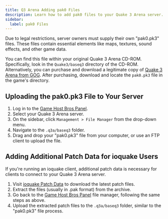 ```yaml
---
title: Q3 Arena Adding pak0 Files
description: Learn how to add pak0 files to your Quake 3 Arena server.
sidebar:
  label: pak0 Files
---
```


Due to legal restrictions, server owners must supply their own "pak0.pk3" files. These files contain essential elements like maps, textures, sound effects, and other game data.

You can find this file within your original Quake 3 Arena CD-ROM. Specifically, look in the `Quake3/baseq3` directory of the CD-ROM. Alternatively, you can purchase and download a legitimate copy of [Quake 3 Arena from GOG](https://www.gog.com/en/game/quake_iii_arena). After purchasing, download and locate the `pak0.pk3` file in the game's directory.

## Uploading the pak0.pk3 File to Your Server

1. Log in to the [Game Host Bros Panel](https://panel.gamehostbros.com/).
2. Select your Quake 3 Arena server.
3. On the sidebar, click `Management > File Manager` from the drop-down menu.
4. Navigate to the `.q3a/baseq3` folder.
5. Drag and drop your "pak0.pk3" file from your computer, or use an FTP client to upload the file.

## Adding Additional Patch Data for ioquake Users

If you're running an ioquake client, additional patch data is necessary for clients to connect to your Quake 3 Arena server.

1. Visit [ioquake Patch Data](https://ioquake3.org/extras/patch-data/) to download the latest patch files.
2. Extract the files (usually in .pak format) from the archive.
3. Go back to the [Game Host Bros Panel](https://panel.gamehostbros.com/) file manager, following the same steps as above.
4. Upload the extracted patch files to the `.q3a/baseq3` folder, similar to the "pak0.pk3" file process.
